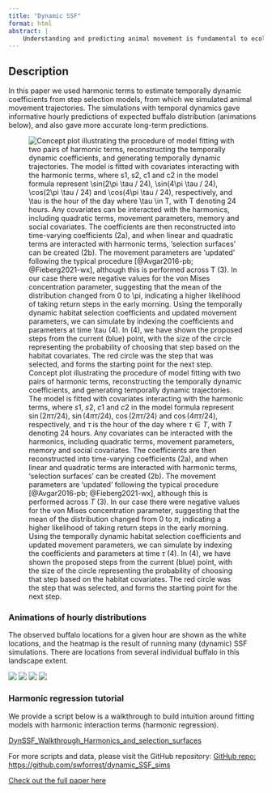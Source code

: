 ```yaml
---
title: "Dynamic SSF"
format: html
abstract: |
    Understanding and predicting animal movement is fundamental to ecology and conservation management. Models that estimate and then predict animal movement and habitat selection parameters underpin diverse conservation applications, from mitigating invasive species spread to enhancing landscape connectivity. However, many predictive models overlook fine-scale temporal dynamics within their predictions, despite animals often displaying fine-scale behavioural variability that might significantly alter their movement, habitat selection and distribution over time. Incorporating fine-scale temporal dynamics, such as circadian rhythms, within predictive models might reduce the averaging out of such behaviours, thereby enhancing our ability to make predictions in both the short and long term. We tested whether the inclusion of fine-scale temporal dynamics improved both fine-scale (hourly) and long-term (seasonal) spatial predictions for a significant invasive species of northern Australia, the water buffalo (*Bubalus bubalis*). Water buffalo require intensive management actions over vast, remote areas and display distinct circadian rhythms linked to habitat use. To inform management operations we generated hourly and dry season prediction maps by simulating trajectories from static and temporally dynamic step selection functions (SSFs) that were fitted to the GPS data of 13 water buffalo. We found that simulations generated from temporally dynamic models replicated the buffalo crepuscular movement patterns and dynamic habitat selection, resulting in more informative and accurate hourly predictions. Additionally, when the simulations were aggregated into long-term predictions, the dynamic models were more accurate and better able to highlight areas of concentrated habitat use that might indicate high-risk areas for environmental damage. Our findings emphasise the importance of incorporating fine-scale temporal dynamics in predictive models for species with clear dynamic behavioural patterns. By integrating temporally dynamic processes into animal movement trajectories, we demonstrate an approach that can enhance conservation management strategies and deepen our understanding of ecological and behavioural patterns across multiple timescales.
---
```


## Description
In this paper we used harmonic terms to estimate temporally dynamic coefficients from step selection models, from which we simulated animal movement trajectories. The simulations with temporal dynamics gave informative hourly predictions of expected buffalo distribution (animations below), and also gave more accurate long-term predictions. 

![Concept plot illustrating the procedure of model fitting with two pairs of harmonic terms, reconstructing the temporally dynamic coefficients, and generating temporally dynamic trajectories. The model is fitted with covariates interacting with the harmonic terms, where $s1$, $s2$, $c1$ and $c2$ in the model formula represent $\sin(2\pi \tau / 24)$, $\sin(4\pi \tau / 24)$, $\cos(2\pi \tau / 24)$ and $\cos(4\pi \tau / 24)$, respectively, and $\tau$ is the hour of the day where $\tau \in T$, with $T$ denoting 24 hours. Any covariates can be interacted with the harmonics, including quadratic terms, movement parameters, memory and social covariates. The coefficients are then reconstructed into time-varying coefficients (2a), and when linear and quadratic terms are interacted with harmonic terms, 'selection surfaces' can be created (2b). The movement parameters are 'updated' following the typical procedure [@Avgar2016-pb; @Fieberg2021-wx], although this is performed across $T$ (3). In our case there were negative values for the von Mises concentration parameter, suggesting that the mean of the distribution changed from $0$ to $\pi$, indicating a higher likelihood of taking return steps in the early morning. Using the temporally dynamic habitat selection coefficients and updated movement parameters, we can simulate by indexing the coefficients and parameters at time $\tau$ (4). In (4), we have shown the proposed steps from the current (blue) point, with the size of the circle representing the probability of choosing that step based on the habitat covariates. The red circle was the step that was selected, and forms the starting point for the next step.](../images/ecography_concept.png)

### Animations of hourly distributions

The observed buffalo locations for a given hour are shown as the white locations, and the heatmap is the result of running many (dynamic) SSF simulations. There are locations from several individual buffalo in this landscape extent.

![](..\images\sim_preds_0p_hourly.gif)
![](..\images\sim_preds_1p_hourly.gif)
![](..\images\sim_preds_2p_hourly.gif)
![](..\images\sim_preds_3p_hourly.gif)

### Harmonic regression tutorial

We provide a script below is a walkthrough to build intuition around fitting models with harmonic interaction terms (harmonic regression).

[DynSSF_Walkthrough_Harmonics_and_selection_surfaces](..\files\DynamicSSF_Walkthrough_Harmonics_and_selection_surfaces.html)

For more scripts and data, please visit the GitHub repository:
[GitHub repo: https://github.com/swforrest/dynamic_SSF_sims](https://github.com/swforrest/dynamic_SSF_sims)

[Check out the full paper here](https://nsojournals.onlinelibrary.wiley.com/doi/10.1111/ecog.07421)
